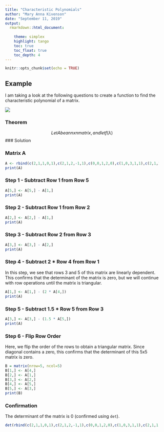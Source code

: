 ```yaml
---
title: "Characteristic Polynomials"
author: "Mary Anna Kivenson"
date: "September 11, 2019"
output:
  rmarkdown::html_document:
    
    theme: simplex
    highlight: tango
    toc: true
    toc_float: true
    toc_depth: 4
---
```


```r
knitr::opts_chunk$set(echo = TRUE)
```

## Example
I am taking a look at the following questions to create a function to find the characteristic polynomial of a matrix.

![](https://raw.githubusercontent.com/mkivenson/Computational-Mathematics/master/Discussions/Questions_Disc3.PNG)

### Theorem 
$$ Let A be an n x n matrix, and let f(\lambda) $$
### Solution

### Matrix A
```r
A <- rbind(c(2,1,1,0,1),c(2,1,2,-1,1),c(0,0,1,2,0),c(1,0,3,1,1),c(2,1,1,2,1))
print(A)
```

### Step 1 - Subtract Row 1 from Row 5
```r
A[5,] <- A[5,] - A[1,]
print(A)
```

### Step 2 - Subtract Row 1 from Row 2
```r
A[2,] <- A[2,] - A[1,]
print(A)
```

### Step 3 - Subtract Row 2 from Row 3
```r
A[3,] <- A[3,] - A[2,]
print(A)
```

### Step 4 - Subtract 2 * Row 4 from Row 1
In this step, we see that rows 3 and 5 of this matrix are linearly dependent. This confirms that the determinant of the matrix is zero, but we will continue with row operations until the matrix is triangular.
```r
A[1,] <- A[1,] - (2 * A[4,])
print(A)
```

### Step 5 - Subtract 1.5 * Row 5 from Row 3
```r
A[3,] <- A[3,] - (1.5 * A[5,])
print(A)
```

### Step 6 - Flip Row Order
Here, we flip the order of the rows to obtain a triangular matrix. Since diagonal contains a zero, this confirms that the determinant of this 5x5 matrix is zero.  
```r
B = matrix(nrow=5, ncol=5)
B[1,] <- A[4,]
B[2,] <- A[1,]
B[3,] <- A[2,]
B[4,] <- A[5,]
B[5,] <- A[3,]
print(B)
```

### Confirmation
The determinant of the matrix is 0 (confirmed using `det`).
```r
det(rbind(c(2,1,1,0,1),c(2,1,2,-1,1),c(0,0,1,2,0),c(1,0,3,1,1),c(2,1,1,2,1)))
```